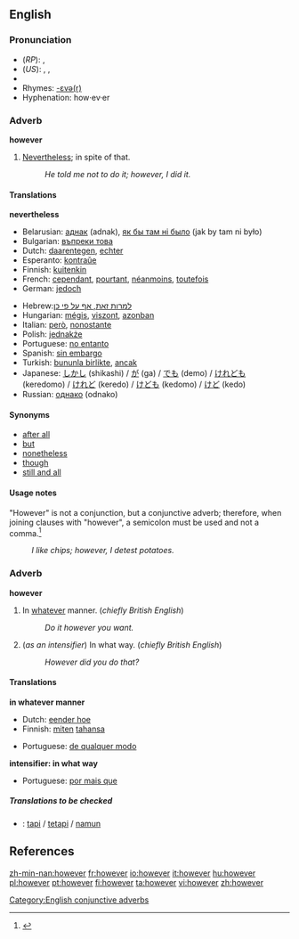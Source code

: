 ==English==

{{rank|father|nor|moment|227|however|enough|quite|brought}}

===Pronunciation===
*(''RP''): {{IPA|/hɑʊ'εvə/}}, {{SAMPA|/haU"Ev@/}}
*(''US''): {{AHD|/houĕ'vər/}}, {{IPA|/haʊ'ɛvɚ/}}, {{SAMPA|/haU'Ev@`/}}
*{{audio|en-us-however.ogg|Audio (US)}}
*Rhymes: [[Rhymes:English:-ɛvə(r)|-ɛvə(r)]]
*Hyphenation: how·ev·er

===Adverb===
'''however'''

#[[Nevertheless]]; in spite of that.
#:''He told me not to do it; however, I did it.''

====Translations====

'''nevertheless'''
{{top}}
*Belarusian: [[аднак]] (adnak), [[як бы там ні было]] (jak by tam ni było)
*Bulgarian: [[въпреки това]]
*Dutch: [[daarentegen]], [[echter]]
*Esperanto: [[kontraŭe]]
*Finnish: [[kuitenkin]]
*French: [[cependant]], [[pourtant]], [[néanmoins]], [[toutefois]]
*German: [[jedoch]]
{{mid}}
*Hebrew:[[למרות זאת, אף על פי כן]]
*Hungarian: [[mégis]], [[viszont]], [[azonban]]
*Italian: [[però]], [[nonostante]]
*Polish: [[jednakże]]
*Portuguese: [[no entanto]]
*Spanish: [[sin embargo]]
*Turkish: [[bununla birlikte]], [[ancak]]
*Japanese: [[しかし]] (shikashi) / [[が]] (ga) / [[でも]] (demo) / [[けれども]] (keredomo) / [[けれど]] (keredo) / [[けども]] (kedomo) / [[けど]] (kedo)
*Russian: [[однако]] (odnako)
{{bottom}}

====Synonyms====
*[[after all]]
*[[but]]
*[[nonetheless]]
*[[though]]
*[[still and all]]

====Usage notes====
"However" is not a conjunction, but a conjunctive adverb; therefore, when joining clauses with "however", a semicolon must be used and not a comma.<ref>{{cite web | url = http://www.une.edu.au/tlc/students/factsheets/using-however.pdf| title = Using However | format = PDF | | publisher = Academic Skills Office, [[w:University of New England, Maine|University of New England]]}}</ref>

:''I like chips; however, I detest potatoes.''

===Adverb===
'''however'''

#In [[whatever]] manner. (''chiefly British English'')
#:''Do it however you want.''
#(''as an intensifier'') In what way. (''chiefly British English'')
#:''However did you do that?''

====Translations====

'''in whatever manner'''
{{top}}
*Dutch: [[eender hoe]]
*Finnish: [[miten]] [[tahansa]]
{{mid}}
*Portuguese: [[de qualquer modo]]
{{bottom}}

'''intensifier: in what way'''
{{top}}
*Portuguese: [[por mais que]] 
{{mid}}
{{bottom}}

=====Translations to be checked=====
<!--Remove this section once all of the translations below have been moved into the tables above.-->
{{checktrans}}

*{{ttbc|Indonesian}}: [[tapi]] / [[tetapi]] / [[namun]]

==References==
<references />

[[Category:English conjunctive adverbs]]

[[zh-min-nan:however]]
[[fr:however]]
[[io:however]]
[[it:however]]
[[hu:however]]
[[pl:however]]
[[pt:however]]
[[fi:however]]
[[ta:however]]
[[vi:however]]
[[zh:however]]
